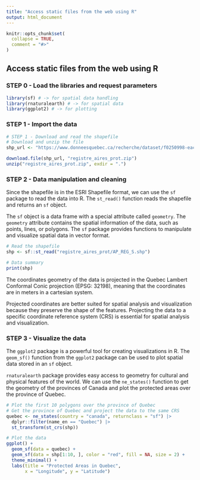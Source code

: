 ```yaml
---
title: "Access static files from the web using R"
output: html_document
---
```



```r
knitr::opts_chunk$set(
  collapse = TRUE,
  comment = "#>"
)
```

## Access static files from the web using R

### STEP 0 - Load the libraries and request parameters
```r
library(sf) # -> for spatial data handling
library(rnaturalearth) # -> for spatial data
library(ggplot2) # -> for plotting
```

### STEP 1 - Import the data
```r
# STEP 1 - Download and read the shapefile
# Download and unzip the file
shp_url <- "https://www.donneesquebec.ca/recherche/dataset/f0250998-eac1-46a8-8e0c-d7278ae85506/resource/7d1ba01c-d251-460e-972b-7dcde6cf2fe0/download/registre_aires_prot.zip"

download.file(shp_url, "registre_aires_prot.zip")
unzip("registre_aires_prot.zip", exdir = ".")
```

### STEP 2 - Data manipulation and cleaning

Since the shapefile is in the ESRI Shapefile format, we can use the `sf` package to read the data into R. The `st_read()` function reads the shapefile and returns an `sf` object.

The `sf` object is a data frame with a special attribute called `geometry`. The `geometry` attribute contains the spatial information of the data, such as points, lines, or polygons. The `sf` package provides functions to manipulate and visualize spatial data in vector format.

```r
# Read the shapefile
shp <- sf::st_read("registre_aires_prot/AP_REG_S.shp")

# Data summary
print(shp)
```

The coordinates geometry of the data is projected in the Quebec Lambert Conformal Conic projection (EPSG: 32198), meaning that the coordinates are in meters in a cartesian system.

Projected coordinates are better suited for spatial analysis and visualization because they preserve the shape of the features. Projecting the data to a specific coordinate reference system (CRS) is essential for spatial analysis and visualization.

### STEP 3 - Visualize the data

The `ggplot2` package is a powerful tool for creating visualizations in R. The `geom_sf()` function from the `ggplot2` package can be used to plot spatial data stored in an `sf` object.

`rnaturalearth` package provides easy access to geometry for cultural and physical features of the world. We can use the `ne_states()` function to get the geometry of the provinces of Canada and plot the protected areas over the province of Quebec.

```r
# Plot the first 10 polygons over the province of Quebec
# Get the province of Quebec and project the data to the same CRS
quebec <- ne_states(country = "canada", returnclass = "sf") |>
  dplyr::filter(name_en == "Quebec") |>
  st_transform(st_crs(shp))

# Plot the data
ggplot() +
  geom_sf(data = quebec) +
  geom_sf(data = shp[1:10, ], color = "red", fill = NA, size = 2) +
  theme_minimal() +
  labs(title = "Protected Areas in Quebec",
       x = "Longitude", y = "Latitude")
```

<!-- To build and knit, use knitr command -->
<!-- knitr::knit("demo_notebooks/access_static_files.Rmd")
rmarkdown::render("demo_notebooks/access_static_files.Rmd") -->